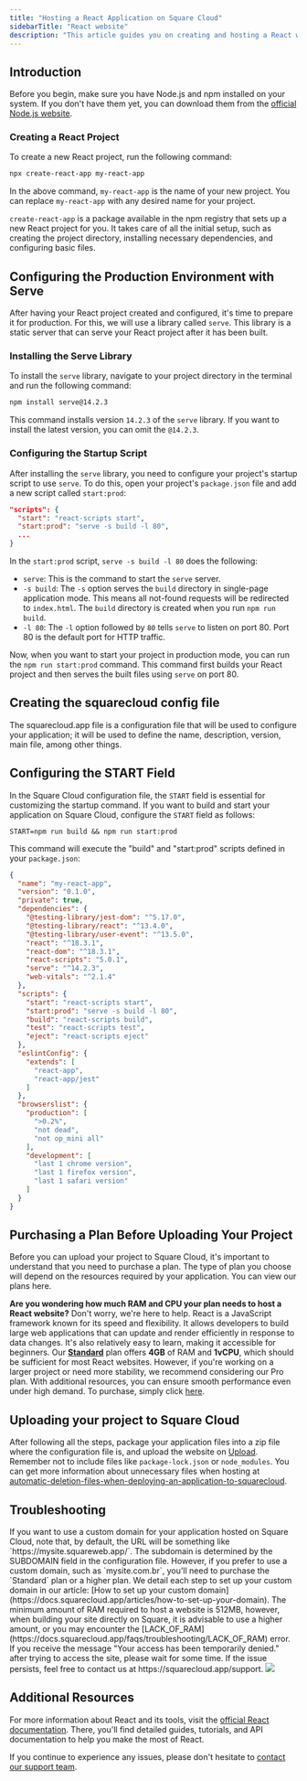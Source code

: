 ```yaml
---
title: "Hosting a React Application on Square Cloud"
sidebarTitle: "React website"
description: "This article guides you on creating and hosting a React website on Square Cloud."
---
```


## Introduction

Before you begin, make sure you have Node.js and npm installed on your system. If you don't have them yet, you can download them from the [official Node.js website](https://nodejs.org/).

### Creating a React Project

To create a new React project, run the following command:

```bash
npx create-react-app my-react-app
```

In the above command, `my-react-app` is the name of your new project. You can replace `my-react-app` with any desired name for your project.

`create-react-app` is a package available in the npm registry that sets up a new React project for you. It takes care of all the initial setup, such as creating the project directory, installing necessary dependencies, and configuring basic files.

## Configuring the Production Environment with Serve

After having your React project created and configured, it's time to prepare it for production. For this, we will use a library called `serve`. This library is a static server that can serve your React project after it has been built.

### Installing the Serve Library

To install the `serve` library, navigate to your project directory in the terminal and run the following command:

```bash
npm install serve@14.2.3
```

This command installs version `14.2.3` of the `serve` library. If you want to install the latest version, you can omit the `@14.2.3`.

### Configuring the Startup Script

After installing the `serve` library, you need to configure your project's startup script to use `serve`. To do this, open your project's `package.json` file and add a new script called `start:prod`:

```json
"scripts": {
  "start": "react-scripts start",
  "start:prod": "serve -s build -l 80",
  ...
}
```

In the `start:prod` script, `serve -s build -l 80` does the following:
- `serve`: This is the command to start the `serve` server.
- `-s build`: The `-s` option serves the `build` directory in single-page application mode. This means all not-found requests will be redirected to `index.html`. The `build` directory is created when you run `npm run build`.
- `-l 80`: The `-l` option followed by `80` tells `serve` to listen on port 80. Port 80 is the default port for HTTP traffic.

Now, when you want to start your project in production mode, you can run the `npm run start:prod` command. This command first builds your React project and then serves the built files using `serve` on port 80.

## Creating the squarecloud config file

<Card title="Learn about: how to make the configuration file for Square Cloud." icon="link" href="https://docs.squarecloud.app/articles/how-to-create-your-squarecloud-configuration-file">
The squarecloud.app file is a configuration file that will be used to configure your application; it will be used to define the name, description, version, main file, among other things.
</Card>

## Configuring the START Field

In the Square Cloud configuration file, the `START` field is essential for customizing the startup command. If you want to build and start your application on Square Cloud, configure the `START` field as follows:

```app squarecloud.app
START=npm run build && npm run start:prod
```

This command will execute the "build" and "start:prod" scripts defined in your `package.json`:

```json package.json
{
  "name": "my-react-app",
  "version": "0.1.0",
  "private": true,
  "dependencies": {
    "@testing-library/jest-dom": "^5.17.0",
    "@testing-library/react": "^13.4.0",
    "@testing-library/user-event": "^13.5.0",
    "react": "^18.3.1",
    "react-dom": "^18.3.1",
    "react-scripts": "5.0.1",
    "serve": "^14.2.3",
    "web-vitals": "^2.1.4"
  },
  "scripts": {
    "start": "react-scripts start",
    "start:prod": "serve -s build -l 80",
    "build": "react-scripts build",
    "test": "react-scripts test",
    "eject": "react-scripts eject"
  },
  "eslintConfig": {
    "extends": [
      "react-app",
      "react-app/jest"
    ]
  },
  "browserslist": {
    "production": [
      ">0.2%",
      "not dead",
      "not op_mini all"
    ],
    "development": [
      "last 1 chrome version",
      "last 1 firefox version",
      "last 1 safari version"
    ]
  }
}
```
## Purchasing a Plan Before Uploading Your Project

Before you can upload your project to Square Cloud, it's important to understand that you need to purchase a plan. The type of plan you choose will depend on the resources required by your application. You can view our plans here.

<Note>**Are you wondering how much RAM and CPU your plan needs to host a React website?** Don't worry, we're here to help. React is a JavaScript framework known for its speed and flexibility. It allows developers to build large web applications that can update and render efficiently in response to data changes. It's also relatively easy to learn, making it accessible for beginners. Our **[Standard](https://squarecloud.app/pay/standard)** plan offers **4GB** of RAM and **1vCPU**, which should be sufficient for most React websites. However, if you're working on a larger project or need more stability, we recommend considering our Pro plan. With additional resources, you can ensure smooth performance even under high demand. To purchase, simply click [here](https://squarecloud.app/pay/pro).</Note>

## Uploading your project to Square Cloud

After following all the steps, package your application files into a zip file where the configuration file is, and upload the website on [Upload](https://squarecloud.app/dashboard/upload). Remember not to include files like `package-lock.json` or `node_modules`. You can get more information about unnecessary files when hosting at [automatic-deletion-files-when-deploying-an-application-to-squarecloud](https://docs.squarecloud.app/faqs/automatic-deletion-files-when-deploying-an-application-to-squarecloud).

## Troubleshooting

<AccordionGroup>
  <Accordion title="Custom Domain" icon="globe" iconType="solid">
    If you want to use a custom domain for your application hosted on Square Cloud, note that, by default, the URL will be something like `https://mysite.squareweb.app/`. The subdomain is determined by the SUBDOMAIN field in the configuration file. However, if you prefer to use a custom domain, such as `mysite.com.br`, you'll need to purchase the `Standard` plan or a higher plan. We detail each step to set up your custom domain in our article: [How to set up your custom domain](https://docs.squarecloud.app/articles/how-to-set-up-your-domain).
  </Accordion>

  <Accordion title="Minimum RAM Requirement" icon="memory" iconType="solid">
      The minimum amount of RAM required to host a website is 512MB, however, when building your site directly on Square, it is advisable to use a higher amount, or you may encounter the [LACK_OF_RAM](https://docs.squarecloud.app/faqs/troubleshooting/LACK_OF_RAM) error.
  </Accordion>

  <Accordion title="Temporary access Denied" icon="ban" iconType="solid">
    If you receive the message "Your access has been temporarily denied." after trying to access the site, please wait for some time. If the issue persists, feel free to contact us at https://squarecloud.app/support.
    <Frame>
      <img src="https://i.imgur.com/Og5iBAH.png" style={{ borderRadius: "0.2rem" }} />
    </Frame>
  </Accordion>
</AccordionGroup>

## Additional Resources

For more information about React and its tools, visit the [official React documentation](https://reactjs.org/docs). There, you'll find detailed guides, tutorials, and API documentation to help you make the most of React.

If you continue to experience any issues, please don't hesitate to [contact our support team](/company/support).